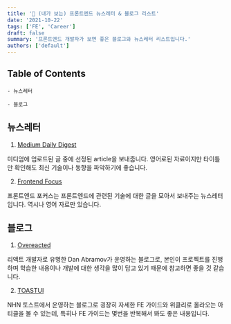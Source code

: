 ```yaml
---
title: '📝 (내가 보는) 프론트엔드 뉴스레터 & 블로그 리스트'
date: '2021-10-22'
tags: ['FE', 'Career']
draft: false
summary: '프론트엔드 개발자가 보면 좋은 블로그와 뉴스레터 리스트입니다.'
authors: ['default']
---
```


## Table of Contents

```
- 뉴스레터

- 블로그
```

## 뉴스레터

1. [Medium Daily Digest](https://medium.com/)

미디엄에 업로드된 글 중에 선정된 article을 보내줍니다. 영어로된 자료이지만 타이틀만 확인해도 최신 기술이나 동향을 파악하기에 좋습니다.

2. [Frontend Focus](https://frontendfoc.us/)

프론트엔드 포커스는 프론트엔드에 관련된 기술에 대한 글을 모아서 보내주는 뉴스레터입니다. 역시나 영어 자료만 있습니다.

## 블로그

1. [Overeacted](https://overreacted.io/)

리액트 개발자로 유명한 Dan Abramov가 운영하는 블로그로, 본인이 프로젝트를 진행하며 학습한 내용이나 개발에 대한 생각을 많이 담고 있기 때문에 참고하면 좋을 것 같습니다.

2. [TOASTUI](https://ui.toast.com/fe-guide/ko)

NHN 토스트에서 운영하는 블로그로 굉장히 자세한 FE 가이드와 위클리로 올라오는 아티클을 볼 수 있는데, 특히나 FE 가이드는 몇번을 반복해서 봐도 좋은 내용입니다.
